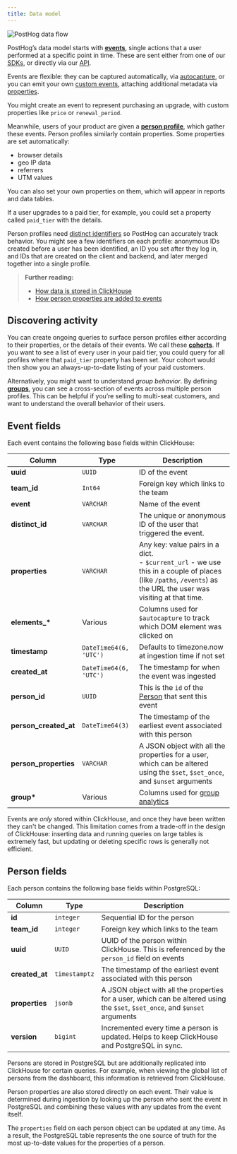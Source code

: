 ```yaml
---
title: Data model
---
```


![PostHog data flow](https://res.cloudinary.com/dmukukwp6/image/upload/posthog_data_flow_2990a0b0d2.png)

PostHog’s data model starts with **[events](/docs/data/events)**, single actions that a user performed at a specific point in time. These are sent either from one of our [SDKs](/docs/libraries), or directly via our [API](/docs/api).

Events are flexible: they can be captured automatically, via [autocapture](/docs/product-analytics/autocapture), or you can emit your own [custom events](/docs/getting-started/send-events), attaching additional metadata via [properties](/docs/data/events#event-properties).

You might create an event to represent purchasing an upgrade, with custom properties like `price` or `renewal_period`.

Meanwhile, users of your product are given a **[person profile](/docs/data/persons)**, which gather these events. Person profiles similarly contain properties. Some properties are set automatically:

- browser details
- geo IP data
- referrers
- UTM values

You can also set your own properties on them, which will appear in reports and data tables.

If a user upgrades to a paid tier, for example, you could set a property called `paid_tier` with the details.

Person profiles need [distinct identifiers](/docs/getting-started/identify-users) so PostHog can accurately track behavior. You might see a few identifiers on each profile: anonymous IDs created before a user has been identified, an ID you set after they log in, and IDs that are created on the client and backend, and later merged together into a single profile.

> **Further reading:**
>
> - [How data is stored in ClickHouse](/docs/how-posthog-works/clickhouse)
> - [How person properties are added to events](/docs/how-posthog-works/ingestion-pipeline#2-person-processing)

## Discovering activity

You can create ongoing queries to surface person profiles either according to their properties, or the details of their events. We call these **[cohorts](/docs/data/cohorts)**. If you want to see a list of every user in your paid tier, you could query for all profiles where that `paid_tier` property has been set. Your cohort would then show you an always-up-to-date listing of your paid customers.

Alternatively, you might want to understand *group behavior*. By defining **[groups](/docs/product-analytics/group-analytics)**, you can see a cross-section of events across multiple person profiles. This can be helpful if you’re selling to multi-seat customers, and want to understand the overall behavior of their users.

## Event fields

Each event contains the following base fields within ClickHouse:

| Column                | Type                   | Description                                                                                                                                                     |
| --------------------- | ---------------------- | --------------------------------------------------------------------------------------------------------------------------------------------------------------- |
| **uuid**              | `UUID`                 | ID of the event                                                                                                                                                 |
| **team_id**           | `Int64`                | Foreign key which links to the team                                                                                                                             |
| **event**             | `VARCHAR`              | Name of the event                                                                                                                                               |
| **distinct_id**       | `VARCHAR`              | The unique or anonymous ID of the user that triggered the event.                                                                                                |
| **properties**        | `VARCHAR`              | Any key: value pairs in a dict.<br />- `$current_url` - we use this in a couple of places (like `/paths`, `/events`) as the URL the user was visiting at that time. |
| **elements\_\***      | Various                | Columns used for `$autocapture` to track which DOM element was clicked on                                                                                       |
| **timestamp**         | `DateTime64(6, 'UTC')` | Defaults to timezone.now at ingestion time if not set                                                                                                           |
| **created_at**        | `DateTime64(6, 'UTC')` | The timestamp for when the event was ingested                                                                                                                   |
| **person_id**         | `UUID`                 | This is the `id` of the [Person](#person) that sent this event                                                                                                  |
| **person_created_at** | `DateTime64(3)`        | The timestamp of the earliest event associated with this person                                                                                                 |
| **person_properties** | `VARCHAR`              | A JSON object with all the properties for a user, which can be altered using the `$set`, `$set_once`, and `$unset` arguments                                    |
| **group\***           | Various                | Columns used for [group analytics](/manual/group-analytics)                                                                                                     |

Events are _only_ stored within ClickHouse, and once they have been written they can't be changed. This limitation comes from a trade-off in the design of ClickHouse: inserting data and running queries on large tables is extremely fast, but updating or deleting specific rows is generally not efficient.

## Person fields

Each person contains the following base fields within PostgreSQL:

| Column         | Type          | Description                                                                                                                  |
| -------------- | ------------- | ---------------------------------------------------------------------------------------------------------------------------- |
| **id**         | `integer`     | Sequential ID for the person                                                                                                 |
| **team_id**    | `integer`     | Foreign key which links to the team                                                                                          |
| **uuid**       | `UUID`        | UUID of the person within ClickHouse. This is referenced by the `person_id` field on events                                  |
| **created_at** | `timestamptz` | The timestamp of the earliest event associated with this person                                                              |
| **properties** | `jsonb`       | A JSON object with all the properties for a user, which can be altered using the `$set`, `$set_once`, and `$unset` arguments |
| **version**    | `bigint`      | Incremented every time a person is updated. Helps to keep ClickHouse and PostgreSQL in sync.                                 |

Persons are stored in PostgreSQL but are additionally replicated into ClickHouse for certain queries. For example, when viewing the global list of persons from the dashboard, this information is retrieved from ClickHouse.

Person properties are also stored directly on each event. Their value is determined during ingestion by looking up the person who sent the event in PostgreSQL and combining these values with any updates from the event itself.

The `properties` field on each person object can be updated at any time. As a result, the PostgreSQL table represents the one source of truth for the most up-to-date values for the properties of a person.